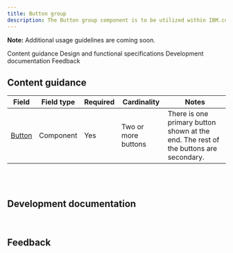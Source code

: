 ```yaml
---
title: Button group
description: The Button group component is to be utilized within IBM.com for grouping two or more Button components together and sets all buttons to the same width.
---
```



<ComponentDescription name="Button group" type="ui" />

<InlineNotification>

**Note:** Additional usage guidelines are coming soon.

</InlineNotification>

<AnchorLinks>

<AnchorLink>Content guidance</AnchorLink>
<AnchorLink>Design and functional specifications</AnchorLink>
<AnchorLink>Development documentation</AnchorLink>
<AnchorLink>Feedback</AnchorLink>

</AnchorLinks>

## Content guidance

| Field | Field type | Required   | Cardinality | Notes |
| -------- | --------- | ---------- | ---------- | ----------| 
| <a href="https://www.carbondesignsystem.com/components/button/usage" target="_blank" rel="noreferrer">Button</a> | Component | Yes | Two or more buttons | There is one primary button shown at the end. The rest of the buttons are secondary.  |

<br />


<SpecLinks name="Button group" design="https://ibm.box.com/s/wwod5e4ouuhgnkppx78zxh0nnvwze0k1" />

<br />

## Development documentation

<ComponentStatus name="Button group" type="ui" />

<br />

## Feedback

<ComponentFeedback />
